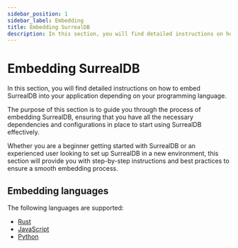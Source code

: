 ---
sidebar_position: 1
sidebar_label: Embedding
title: Embedding SurrealDB
description: In this section, you will find detailed instructions on how to embed SurrealDB into your application depending on your programming language.
---

# Embedding SurrealDB

In this section, you will find detailed instructions on how to embed SurrealDB into your application depending on your programming language.

The purpose of this section is to guide you through the process of embedding SurrealDB, ensuring that you have all the necessary dependencies and configurations in place to start using SurrealDB effectively.

Whether you are a beginner getting started with SurrealDB or an experienced user looking to set up SurrealDB in a new environment, this section will provide you with step-by-step instructions and best practices to ensure a smooth embedding process.

## Embedding languages

The following languages are supported:

- [Rust](/docs/surrealdb/embedding/rust)
- [JavaScript](/docs/surrealdb/embedding/javascript)
- [Python](/docs/surrealdb/embedding/python)




